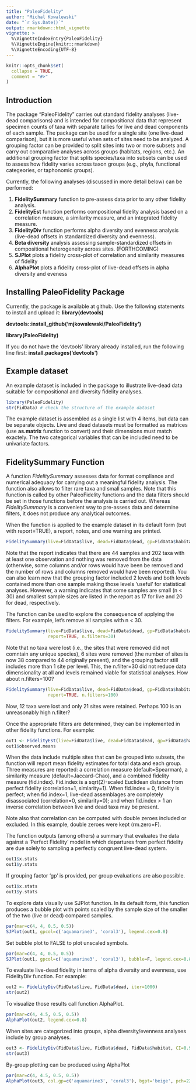 ```yaml
---
title: "PaleoFidelity"
author: "Michal Kowalewski"
date: "`r Sys.Date()`"
output: rmarkdown::html_vignette
vignette: >
  %\VignetteIndexEntry{PaleoFidelity}
  %\VignetteEngine{knitr::rmarkdown}
  %\VignetteEncoding{UTF-8}
---
```


```r
knitr::opts_chunk$set(
  collapse = TRUE,
  comment = "#>"
)
```

## Introduction

The package "PaleoFidelity" carries out standard fidelity analyses (live-dead comparisons) and is intended for compositional data that represent specimen counts of taxa with separate tallies for live and dead components of each sample. The package can be used for a single site (one live-dead comparison), but it is more useful when sets of sites need to be analyzed. A grouping factor can be provided to split sites into two or more subsets and carry out comparative analyses across groups (habitats, regions, etc.). An additional grouping factor that splits species/taxa into subsets can be used to assess how fidelity varies across taxon groups (e.g., phyla, functional categeories, or taphonomic groups).

Currently, the following analyses (discussed in more detail below) can be performed:

1. __FidelitySummary__ function to pre-assess data prior to any other fidelity analysis.
2. __FidelityEst__ function performs compositional fidelity analysis based on a correlation measure, a similarity measure, and an integrated fidelity measure.
3. __FidelityDiv__ function performs alpha diversity and evenness analysis (live-dead offsets in standardized diversity and evenness).
4. __Beta diversity__ analysis assessing sample-standardized offsets in compositional heterogeneity across sites. (FORTHCOMING)
5. __SJPlot__ plots a fidelity cross-plot of correlation and similarity measures of fidelity 
6. __AlphaPlot__ plots a fidelity cross-plot of live-dead offsets in alpha diversity and eveness 

## Installing PaleoFidelity Package

Currently, the package is available at github. Use the following statements to install and upload it:
**library(devtools)**

**devtools::install_github('mjkowalewski/PaleoFidelity')**

**library(PaleoFidelity)**

If you do not have the 'devtools' library already installed, run the following line first: 
**install.packages('devtools')**

## Example dataset

An example dataset is included in the package to illustrate live-dead data suitable for compositional and diversity fidelity analyses.

```r
library(PaleoFidelity)
str(FidData) # check the structure of the example dataset
```

The example dataset is assembled as a single list with 4 items, but data can be separate objects. Live and dead datasets must be formatted as matrices (use __as.matrix__ function to convert) and their dimensions must match exactely. The two categorical variables that can be included need to be univariate factors.

## FidelitySummary Function

A function _FidelitySummary_ assesses data for format compliance and numerical adequacy for carrying out a meaningful fidelity analysis. The function also allows to filter rare taxa and small samples. Note that this function is called by other PaleoFidelity functions and the data filters should be set in those functions before the analysis is carried out. Whereas _FidelitySummary_ is a convenient way to pre-assess data and determine filters, it does not produce any analytical outcomes.

When the function is applied to the example dataset in its default form (but with report=TRUE), a report, notes, and one warning are printed.

```r
FidelitySummary(live=FidData$live, dead=FidData$dead, gp=FidData$habitat, report=TRUE)
```

Note that the report indicates that there are 44 samples and 202 taxa with at least one observation and nothing was removed from the data (otherwise, some columns and/or rows would have been be removed and the number of rows and columns removed would have been reported). You can also learn now that the grouping factor included 2 levels and both levels contained more than one sample making those levels 'useful' for statistical analyses. However, a warning indicates that some samples are small (n < 30) and smallest sample sizes are listed in the report as 17 for live and 20 for dead, respectively.

The function can be used to explore the consequence of applying the filters. For example, let's remove all samples with n < 30. 

```r
FidelitySummary(live=FidData$live, dead=FidData$dead, gp=FidData$habitat,
                report=TRUE, n.filters=30)
```

Note that no taxa were lost (i.e., the sites that were removed did not comntain any unique species), 6 sites were removed (the number of sites is now 38 compared to 44 originally present), and the grouping factor still includes more than 1 site per level. This, the n.filter=30 did not reduce data dimensionality at all and levels remained viable for statistical analyses. How about n.filters=100?

```r
FidelitySummary(live=FidData$live, dead=FidData$dead, gp=FidData$habitat,
                report=TRUE, n.filters=100)
```

Now, 12 taxa were lost and only 21 sites were retained. Perhaps 100 is an unreasonably high n.filter?

Once the appropriate filters are determined, they can be implemented in other fidelity functions. For example: 

```r
out1 <- FidelityEst(live=FidData$live, dead=FidData$dead, gp=FidData$habitat, n.filters=30, rm.zero=F, iter=999)
out1$observed.means
```

When the data include multiple sites that can be grouped into subsets, the function will report mean fidelity estimates for total data and each group. Three measures are reported: a correlation measure (default=Spearman), a similarity measure (default=Jaccard-Chao), and a combined fidelity measure (fid.index). Fid.index is a sqrt(2)-scaled Euclidean distance from perfect fidelity (correlation=1, simlarity=1). When fid.index = 0, fidelity is perfect; when fid.index=1, live-dead assemblages are completely disassociated (correlation=0, similarity=0); and when fid.index > 1 an inverse correlation between live and dead taxa may be present.

Note also that correlation can be computed with double zeroes included or excluded. In this example, double zeroes were kept (rm.zero=F).

The function outputs (among others) a summary that evaluates the data against a 'Perfect Fidelity' model in which departures from perfect fidelity are due solely to sampling a perfectly congruent live-dead system.

```r
out1$x.stats
out1$y.stats
```

If grouping factor 'gp' is provided, per group evaluations are also possible.

```r
out1$x.stats
out1$y.stats
```

To explore data visually use SJPlot function. In its default form, this function produces a bubble plot with points scaled by the sample size of the smaller of the two (live or dead) compared samples.

```r
par(mar=c(4, 4, 0.5, 0.5))
SJPlot(out1, gpcol=c('aquamarine3', 'coral3'), legend.cex=0.8)
```

Set bubble plot to FALSE to plot unscaled symbols.

```r
par(mar=c(4, 4, 0.5, 0.5))
SJPlot(out1, gpcol=c('aquamarine3', 'coral3'), bubble=F, legend.cex=0.8)
```

To evaluate live-dead fidelity in terms of alpha diversity and evenness, use FidelityDiv function. For example:

```r
out2 <- FidelityDiv(FidData$live, FidData$dead, iter=1000)
str(out2)
```

To visualize those results call function AlphaPlot.

```r
par(mar=c(4, 4.5, 0.5, 0.5))
AlphaPlot(out2, legend.cex=0.8)
```

When sites are categorized into groups, alpha diversity/evenness analyses include by group analyses. 

```r
out3 <- FidelityDiv(FidData$live, FidData$dead, FidData$habitat, CI=0.95, iter=1000)
str(out3)
```

By-group plotting can be produced using AlphaPlot

```r
par(mar=c(4, 4.5, 0.5, 0.5))
AlphaPlot(out3, col.gp=c('aquamarine3', 'coral3'), bgpt='beige', pch=22, legend.cex=0.8)
```
